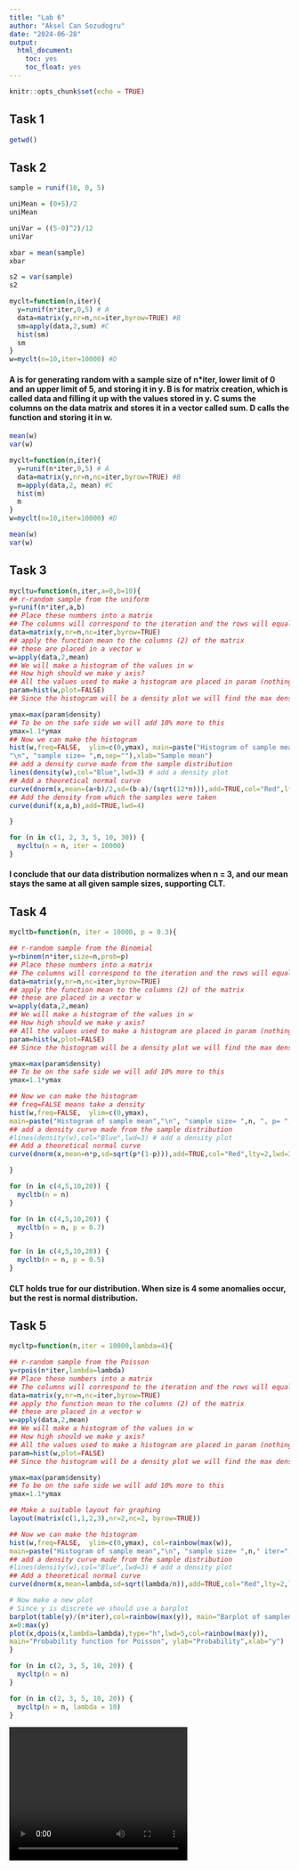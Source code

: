 ---
title: "Lab 6"
author: "Aksel Can Sozudogru"
date: "2024-06-28"
output: 
  html_document:
    toc: yes
    toc_float: yes
---

```{r setup, include=FALSE}
knitr::opts_chunk$set(echo = TRUE)
```



## Task 1

```{r}
getwd()
```

## Task 2

```{r}
sample = runif(10, 0, 5)

uniMean = (0+5)/2
uniMean

uniVar = ((5-0)^2)/12
uniVar

xbar = mean(sample)
xbar

s2 = var(sample)
s2
```

```{r}
myclt=function(n,iter){
  y=runif(n*iter,0,5) # A
  data=matrix(y,nr=n,nc=iter,byrow=TRUE) #B
  sm=apply(data,2,sum) #C
  hist(sm)
  sm
}
w=myclt(n=10,iter=10000) #D
```

#### A is for generating random with a sample size of n*iter, lower limit of 0 and an upper limit of 5, and storing it in y. B is for matrix creation, which is called data and filling it up with the values stored in y. C sums the columns on the data matrix and stores it in a vector called sum. D calls the function and storing it in w.


```{r}
mean(w)
var(w)
```


```{r}
myclt=function(n,iter){
  y=runif(n*iter,0,5) # A
  data=matrix(y,nr=n,nc=iter,byrow=TRUE) #B
  m=apply(data,2, mean) #C
  hist(m)
  m
}
w=myclt(n=10,iter=10000) #D
```


```{r}
mean(w)
var(w)
```

## Task 3



```{r}
mycltu=function(n,iter,a=0,b=10){
## r-random sample from the uniform
y=runif(n*iter,a,b)
## Place these numbers into a matrix
## The columns will correspond to the iteration and the rows will equal the sample size n
data=matrix(y,nr=n,nc=iter,byrow=TRUE)
## apply the function mean to the columns (2) of the matrix
## these are placed in a vector w
w=apply(data,2,mean)
## We will make a histogram of the values in w
## How high should we make y axis?
## All the values used to make a histogram are placed in param (nothing is plotted yet)
param=hist(w,plot=FALSE)
## Since the histogram will be a density plot we will find the max density

ymax=max(param$density)
## To be on the safe side we will add 10% more to this
ymax=1.1*ymax
## Now we can make the histogram
hist(w,freq=FALSE,  ylim=c(0,ymax), main=paste("Histogram of sample mean",
"\n", "sample size= ",n,sep=""),xlab="Sample mean")
## add a density curve made from the sample distribution
lines(density(w),col="Blue",lwd=3) # add a density plot
## Add a theoretical normal curve 
curve(dnorm(x,mean=(a+b)/2,sd=(b-a)/(sqrt(12*n))),add=TRUE,col="Red",lty=2,lwd=3) # add a theoretical curve
## Add the density from which the samples were taken
curve(dunif(x,a,b),add=TRUE,lwd=4)

}

for (n in c(1, 2, 3, 5, 10, 30)) {
  mycltu(n = n, iter = 10000)
}
```

#### I conclude that our data distribution normalizes when n = 3, and our mean stays the same at all given sample sizes, supporting CLT.



## Task 4

```{r}
mycltb=function(n, iter = 10000, p = 0.3){

## r-random sample from the Binomial
y=rbinom(n*iter,size=n,prob=p)
## Place these numbers into a matrix
## The columns will correspond to the iteration and the rows will equal the sample size n
data=matrix(y,nr=n,nc=iter,byrow=TRUE)
## apply the function mean to the columns (2) of the matrix
## these are placed in a vector w
w=apply(data,2,mean)
## We will make a histogram of the values in w
## How high should we make y axis?
## All the values used to make a histogram are placed in param (nothing is plotted yet)
param=hist(w,plot=FALSE)
## Since the histogram will be a density plot we will find the max density

ymax=max(param$density)
## To be on the safe side we will add 10% more to this
ymax=1.1*ymax

## Now we can make the histogram
## freq=FALSE means take a density
hist(w,freq=FALSE,  ylim=c(0,ymax),
main=paste("Histogram of sample mean","\n", "sample size= ",n, ", p= ",p,sep=""), xlab="Sample mean")
## add a density curve made from the sample distribution
#lines(density(w),col="Blue",lwd=3) # add a density plot
## Add a theoretical normal curve 
curve(dnorm(x,mean=n*p,sd=sqrt(p*(1-p))),add=TRUE,col="Red",lty=2,lwd=3) 

}

for (n in c(4,5,10,20)) {
  mycltb(n = n)
}
```

```{r}
for (n in c(4,5,10,20)) {
  mycltb(n = n, p = 0.7)
}
```

```{r}
for (n in c(4,5,10,20)) {
  mycltb(n = n, p = 0.5)
}
```

#### CLT holds true for our distribution. When size is 4 some anomalies occur, but the rest is normal distribution.







## Task 5

```{r}
mycltp=function(n,iter = 10000,lambda=4){

## r-random sample from the Poisson
y=rpois(n*iter,lambda=lambda)
## Place these numbers into a matrix
## The columns will correspond to the iteration and the rows will equal the sample size n
data=matrix(y,nr=n,nc=iter,byrow=TRUE)
## apply the function mean to the columns (2) of the matrix
## these are placed in a vector w
w=apply(data,2,mean)
## We will make a histogram of the values in w
## How high should we make y axis?
## All the values used to make a histogram are placed in param (nothing is plotted yet)
param=hist(w,plot=FALSE)
## Since the histogram will be a density plot we will find the max density

ymax=max(param$density)
## To be on the safe side we will add 10% more to this
ymax=1.1*ymax

## Make a suitable layout for graphing
layout(matrix(c(1,1,2,3),nr=2,nc=2, byrow=TRUE))

## Now we can make the histogram
hist(w,freq=FALSE,  ylim=c(0,ymax), col=rainbow(max(w)),
main=paste("Histogram of sample mean","\n", "sample size= ",n," iter=",iter," lambda=",lambda,sep=""), xlab="Sample mean")
## add a density curve made from the sample distribution
#lines(density(w),col="Blue",lwd=3) # add a density plot
## Add a theoretical normal curve 
curve(dnorm(x,mean=lambda,sd=sqrt(lambda/n)),add=TRUE,col="Red",lty=2,lwd=3) # add a theoretical curve

# Now make a new plot
# Since y is discrete we should use a barplot
barplot(table(y)/(n*iter),col=rainbow(max(y)), main="Barplot of sampled y", ylab ="Rel. Freq",xlab="y" )
x=0:max(y)
plot(x,dpois(x,lambda=lambda),type="h",lwd=5,col=rainbow(max(y)),
main="Probability function for Poisson", ylab="Probability",xlab="y")
}

for (n in c(2, 3, 5, 10, 20)) {
  mycltp(n = n)
}
```




```{r}
for (n in c(2, 3, 5, 10, 20)) {
  mycltp(n = n, lambda = 10)
}
```

<video width="320" height="240" controls>
  <source src="C:\Users\aksel\Videos\Captures\RStudio 2024-06-27 23-27-49.mp4" type="video/mp4">
Your browser does not support the video tag.
</video>

